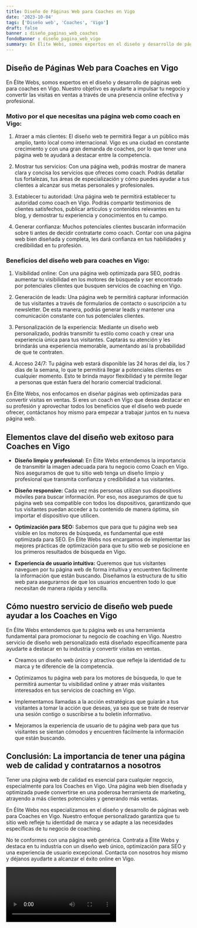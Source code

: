 ```yaml
---
title: Diseño de Páginas Web para Coaches en Vigo
date: '2023-10-04'
tags: ['Diseño web', 'Coaches', 'Vigo']
draft: false
banner : diseño_paginas_web_coaches
fondoBanner : diseño_pagina_web_vigo
summary: En Élite Webs, somos expertos en el diseño y desarrollo de páginas web para coaches en Vigo. Nuestro objetivo es ayudarte a impulsar tu negocio y convertir las visitas en ventas a través de una presencia online efectiva y profesional.
---
```


## Diseño de Páginas Web para Coaches en Vigo

En Élite Webs, somos expertos en el diseño y desarrollo de páginas web para coaches en Vigo. Nuestro objetivo es ayudarte a impulsar tu negocio y convertir las visitas en ventas a través de una presencia online efectiva y profesional.

### Motivo por el que necesitas una página web como coach en Vigo:

1. Atraer a más clientes: El diseño web te permitirá llegar a un público más amplio, tanto local como internacional. Vigo es una ciudad en constante crecimiento y con una gran demanda de coaches, por lo que tener una página web te ayudará a destacar entre la competencia.

2. Mostrar tus servicios: Con una página web, podrás mostrar de manera clara y concisa los servicios que ofreces como coach. Podrás detallar tus fortalezas, tus áreas de especialización y cómo puedes ayudar a tus clientes a alcanzar sus metas personales y profesionales.

3. Establecer tu autoridad: Una página web te permitirá establecer tu autoridad como coach en Vigo. Podrás compartir testimonios de clientes satisfechos, publicar artículos y contenidos relevantes en tu blog, y demostrar tu experiencia y conocimientos en tu campo.

4. Generar confianza: Muchos potenciales clientes buscarán información sobre ti antes de decidir contratarte como coach. Contar con una página web bien diseñada y completa, les dará confianza en tus habilidades y credibilidad en tu profesión.

### Beneficios del diseño web para coaches en Vigo:

1. Visibilidad online: Con una página web optimizada para SEO, podrás aumentar tu visibilidad en los motores de búsqueda y ser encontrado por potenciales clientes que busquen servicios de coaching en Vigo.

2. Generación de leads: Una página web te permitirá capturar información de tus visitantes a través de formularios de contacto o suscripción a tu newsletter. De esta manera, podrás generar leads y mantener una comunicación constante con tus potenciales clientes.

3. Personalización de la experiencia: Mediante un diseño web personalizado, podrás transmitir tu estilo como coach y crear una experiencia única para tus visitantes. Captarás su atención y les brindarás una experiencia memorable, aumentando así la probabilidad de que te contraten.

4. Acceso 24/7: Tu página web estará disponible las 24 horas del día, los 7 días de la semana, lo que te permitirá llegar a potenciales clientes en cualquier momento. Esto te brinda mayor flexibilidad y te permite llegar a personas que están fuera del horario comercial tradicional.

En Élite Webs, nos enfocamos en diseñar páginas web optimizadas para convertir visitas en ventas. Si eres un coach en Vigo que desea destacar en su profesión y aprovechar todos los beneficios que el diseño web puede ofrecer, contáctanos hoy mismo para empezar a trabajar juntos en tu nueva página web.

<GifSeo />

<Cta />

## Elementos clave del diseño web exitoso para Coaches en Vigo

- **Diseño limpio y profesional:** En Élite Webs entendemos la importancia de transmitir la imagen adecuada para tu negocio como Coach en Vigo. Nos aseguramos de que tu sitio web tenga un diseño limpio y profesional que transmita confianza y credibilidad a tus visitantes.

- **Diseño responsive:** Cada vez más personas utilizan sus dispositivos móviles para buscar información. Por eso, nos aseguramos de que tu página web sea compatible con todos los dispositivos, garantizando que tus visitantes puedan acceder a tu contenido de manera óptima, sin importar el dispositivo que utilicen.

- **Optimización para SEO:** Sabemos que para que tu página web sea visible en los motores de búsqueda, es fundamental que esté optimizada para SEO. En Élite Webs nos encargamos de implementar las mejores prácticas de optimización para que tu sitio web se posicione en los primeros resultados de búsqueda en Vigo.

- **Experiencia de usuario intuitiva:** Queremos que tus visitantes naveguen por tu página web de forma intuitiva y encuentren fácilmente la información que están buscando. Diseñamos la estructura de tu sitio web para asegurarnos de que los usuarios encuentren todo lo que necesitan de manera rápida y sencilla.

## Cómo nuestro servicio de diseño web puede ayudar a los Coaches en Vigo

En Élite Webs entendemos que tu página web es una herramienta fundamental para promocionar tu negocio de coaching en Vigo. Nuestro servicio de diseño web personalizado está diseñado específicamente para ayudarte a destacar en tu industria y convertir visitas en ventas.

- Creamos un diseño web único y atractivo que refleje la identidad de tu marca y te diferencie de la competencia.

- Optimizamos tu página web para los motores de búsqueda, lo que te permitirá aumentar tu visibilidad online y atraer más visitantes interesados en tus servicios de coaching en Vigo.

- Implementamos llamadas a la acción estratégicas que guiarán a tus visitantes a tomar la acción que deseas, ya sea que se trate de reservar una sesión contigo o suscribirse a tu boletín informativo.

- Mejoramos la experiencia de usuario de tu página web para que tus visitantes se sientan cómodos y encuentren fácilmente la información que están buscando.

## Conclusión: La importancia de tener una página web de calidad y contratarnos a nosotros

Tener una página web de calidad es esencial para cualquier negocio, especialmente para los Coaches en Vigo. Una página web bien diseñada y optimizada puede convertirse en una poderosa herramienta de marketing, atrayendo a más clientes potenciales y generando más ventas.

En Élite Webs nos especializamos en el diseño y desarrollo de páginas web para Coaches en Vigo. Nuestro enfoque personalizado garantiza que tu sitio web refleje tu identidad de marca y se adapte a las necesidades específicas de tu negocio de coaching.

No te conformes con una página web genérica. Contrata a Élite Webs y destaca en tu industria con un diseño web único, optimización para SEO y una experiencia de usuario excepcional. Contacta con nosotros hoy mismo y déjanos ayudarte a alcanzar el éxito online en Vigo.

<Video />

<CtaBot job='Coaches' city='Vigo'/>

<Gmaps query='Vigo+españa+maps' />